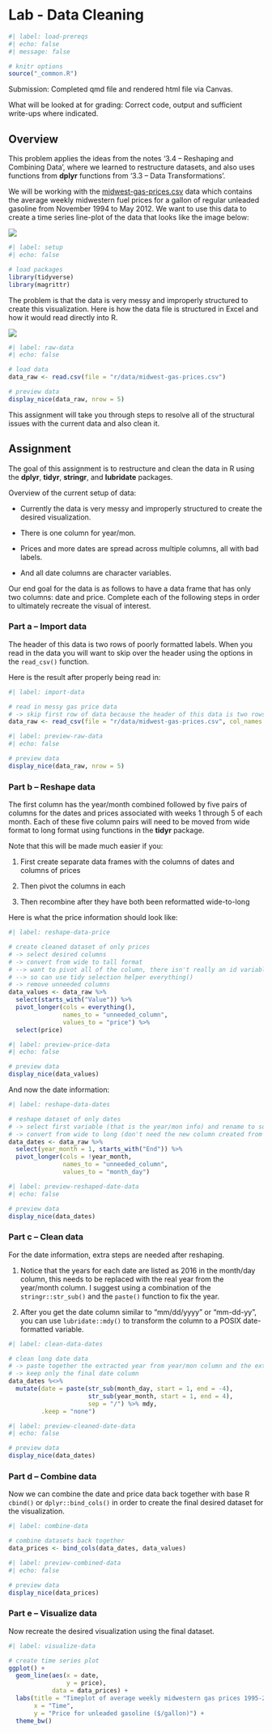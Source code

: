 # Lab - Data Cleaning

```r
#| label: load-prereqs
#| echo: false
#| message: false

# knitr options
source("_common.R")

```

Submission: Completed qmd file and rendered html file via Canvas.

What will be looked at for grading: Correct code, output and sufficient write-ups where indicated.

## Overview

This problem applies the ideas from the notes '3.4 -- Reshaping and Combining Data', where we learned to restructure datasets, and also uses functions from **dplyr** functions from '3.3 -- Data Transformations'.

We will be working with the [midwest-gas-prices.csv](https://github.com/coltongearhart/dana320/blob/main/r/data/midwest-gas-prices.csv) data which contains the average weekly midwestern fuel prices for a gallon of regular unleaded gasoline from November 1994 to May 2012. We want to use this data to create a time series line-plot of the data that looks like the image below:

![](r/images/timeplot.png)

```r
#| label: setup
#| echo: false

# load packages
library(tidyverse)
library(magrittr)

```

The problem is that the data is very messy and improperly structured to create this visualization. Here is how the data file is structured in Excel and how it would read directly into R.

![](r/images/gas-prices-raw-data.png)

```r
#| label: raw-data
#| echo: false

# load data
data_raw <- read.csv(file = "r/data/midwest-gas-prices.csv")

# preview data
display_nice(data_raw, nrow = 5)

```

This assignment will take you through steps to resolve all of the structural issues with the current data and also clean it.

## Assignment

The goal of this assignment is to restructure and clean the data in R using the **dplyr**, **tidyr**, **stringr**, and **lubridate** packages.

Overview of the current setup of data:

- Currently the data is very messy and improperly structured to create the desired visualization.

- There is one column for year/mon.

- Prices and more dates are spread across multiple columns, all with bad labels.

- And all date columns are character variables.

Our end goal for the data is as follows to have a data frame that has only two columns: date and price. Complete each of the following steps in order to ultimately recreate the visual of interest.

### Part a -- Import data

The header of this data is two rows of poorly formatted labels. When you read in the data you will want to skip over the header using the options in the `read_csv()` function.

Here is the result after properly being read in:

```r
#| label: import-data

# read in messy gas price data
# -> skip first row of data because the header of this data is two rows of poorly formatted labels
data_raw <- read_csv(file = "r/data/midwest-gas-prices.csv", col_names = TRUE, skip = 1)

```

```r
#| label: preview-raw-data
#| echo: false

# preview data
display_nice(data_raw, nrow = 5)

```


### Part b -- Reshape data

The first column has the year/month combined followed by five pairs of columns for the dates and prices associated with weeks 1 through 5 of each month. Each of these five column pairs will need to be moved from wide format to long format using functions in the **tidyr** package.

Note that this will be made much easier if you:

1. First create separate data frames with the columns of dates and columns of prices

2. Then pivot the columns in each

3. Then recombine after they have both been reformatted wide-to-long

Here is what the price information should look like:

```r
#| label: reshape-data-price

# create cleaned dataset of only prices
# -> select desired columns
# -> convert from wide to tall format
# --> want to pivot all of the column, there isn't really an id variable
# --> so can use tidy selection helper everything()
# -> remove unneeded columns
data_values <- data_raw %>% 
  select(starts_with("Value")) %>% 
  pivot_longer(cols = everything(),
               names_to = "unneeded_column",
               values_to = "price") %>% 
  select(price)

```

```r
#| label: preview-price-data
#| echo: false

# preview data
display_nice(data_values)

```

And now the date information:

```r
#| label: reshape-data-dates

# reshape dataset of only dates
# -> select first variable (that is the year/mon info) and rename to something useful, also select the rest of the date columns
# -> convert from wide to long (don't need the new column created from the names)
data_dates <- data_raw %>% 
  select(year_month = 1, starts_with("End")) %>% 
  pivot_longer(cols = !year_month,
               names_to = "unneeded_column",
               values_to = "month_day")

```

```r
#| label: preview-reshaped-date-data
#| echo: false

# preview data
display_nice(data_dates)

```

### Part c -- Clean data

For the date information, extra steps are needed after reshaping.

1. Notice that the years for each date are listed as 2016 in the month/day column, this needs to be replaced with the real year from the year/month column. I suggest using a combination of the `stringr::str_sub()` and the `paste()` function to fix the year.

2. After you get the date column similar to "mm/dd/yyyy" or "mm-dd-yy", you can use `lubridate::mdy()` to transform the column to a POSIX date-formatted variable.

```r
#| label: clean-data-dates

# clean long date data
# -> paste together the extracted year from year/mon column and the extracted day and moth info from day/month column and convert to date value
# -> keep only the final date column
data_dates %<>% 
  mutate(date = paste(str_sub(month_day, start = 1, end = -4),
                      str_sub(year_month, start = 1, end = 4),
                      sep = "/") %>% mdy,
         .keep = "none")

```

```r
#| label: preview-cleaned-date-data
#| echo: false

# preview data
display_nice(data_dates)

```

### Part d -- Combine data

Now we can combine the date and price data back together with base R `cbind()` or `dplyr::bind_cols()` in order to create the final desired dataset for the visualization.

```r
#| label: combine-data

# combine datasets back together
data_prices <- bind_cols(data_dates, data_values)

```

```r
#| label: preview-combined-data
#| echo: false

# preview data
display_nice(data_prices)

```

### Part e -- Visualize data

Now recreate the desired visualization using the final dataset.

```r
#| label: visualize-data

# create time series plot
ggplot() + 
  geom_line(aes(x = date,
                y = price),
            data = data_prices) +
  labs(title = "Timeplot of average weekly midwestern gas prices 1995-2012", 
       x = "Time",
       y = "Price for unleaded gasoline ($/gallon)") +
  theme_bw()

```